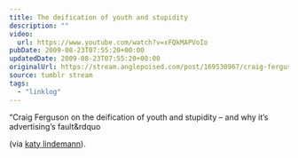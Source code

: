 ```yaml
---
title: The deification of youth and stupidity
description: ""
video:
  url: https://www.youtube.com/watch?v=xFQkMAPVoIo
pubDate: 2009-08-23T07:55:20+00:00
updatedDate: 2009-08-23T07:55:20+00:00
originalUrl: https://stream.anglepoised.com/post/169530967/craig-ferguson-on-the-deification-of-youth-and
source: tumblr stream
tags:
  - "linklog"
---
```


&ldquo;Craig Ferguson on the deification of youth and stupidity – and why it’s advertising’s fault&rdquo

(via [katy lindemann][1]).

[1]: http://www.katylindemann.com/2009/08/22/why-everything-sucks/
